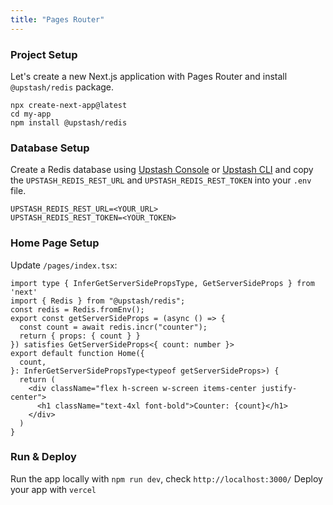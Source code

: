 ```yaml
---
title: "Pages Router"
---
```

### Project Setup
Let's create a new Next.js application with Pages Router and install `@upstash/redis` package.
```shell
npx create-next-app@latest
cd my-app
npm install @upstash/redis
```
### Database Setup
Create a Redis database using [Upstash Console](https://console.upstash.com) or [Upstash CLI](https://github.com/upstash/cli) and copy the `UPSTASH_REDIS_REST_URL` and `UPSTASH_REDIS_REST_TOKEN` into your `.env` file.
```shell .env
UPSTASH_REDIS_REST_URL=<YOUR_URL>
UPSTASH_REDIS_REST_TOKEN=<YOUR_TOKEN>
```
### Home Page Setup
Update `/pages/index.tsx`:
```tsx /pages/index.tsx
import type { InferGetServerSidePropsType, GetServerSideProps } from 'next'
import { Redis } from "@upstash/redis";
const redis = Redis.fromEnv();
export const getServerSideProps = (async () => {
  const count = await redis.incr("counter");
  return { props: { count } }
}) satisfies GetServerSideProps<{ count: number }>
export default function Home({
  count,
}: InferGetServerSidePropsType<typeof getServerSideProps>) {
  return (
    <div className="flex h-screen w-screen items-center justify-center">
      <h1 className="text-4xl font-bold">Counter: {count}</h1>
    </div>
  )
}
```
### Run & Deploy
Run the app locally with `npm run dev`, check `http://localhost:3000/`
Deploy your app with `vercel`